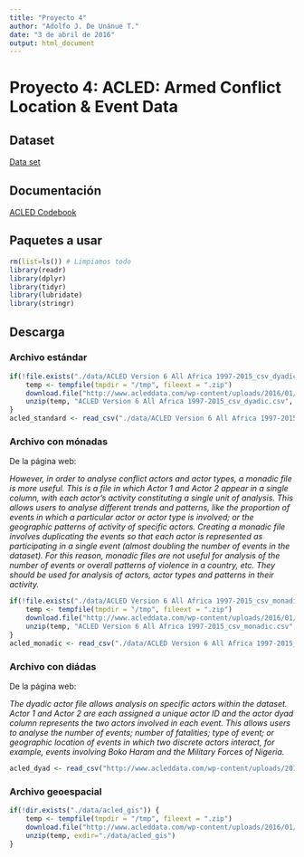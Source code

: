 ```yaml
---
title: "Proyecto 4"
author: "Adolfo J. De Unánue T."
date: "3 de abril de 2016"
output: html_document
---
```


# Proyecto 4: ACLED: Armed Conflict Location & Event Data

## Dataset

[Data set](http://www.acleddata.com/data/version-6-data-1997-2015/)


## Documentación

[ACLED Codebook](./docs/ACLED_Codebook_2016.pdf)



## Paquetes a usar

```r
rm(list=ls()) # Limpiamos todo
library(readr)
library(dplyr)
library(tidyr)
library(lubridate)
library(stringr)
```

## Descarga 

### Archivo estándar

```r
if(!file.exists("./data/ACLED Version 6 All Africa 1997-2015_csv_dyadic.csv")) {
    temp <- tempfile(tmpdir = "/tmp", fileext = ".zip")
    download.file("http://www.acleddata.com/wp-content/uploads/2016/01/ACLED-Version-6-All-Africa-1997-2015_csv_dyadic.zip", temp, mode="wb")
    unzip(temp, "ACLED Version 6 All Africa 1997-2015_csv_dyadic.csv", exdir="./data")
}
acled_standard <- read_csv("./data/ACLED Version 6 All Africa 1997-2015_csv_dyadic.csv")
```


### Archivo con mónadas

De la página web:

_However, in order to analyse conflict actors and actor types, a monadic file is more useful. This is a file in which Actor 1 and Actor 2 appear in
a single column, with each actor’s activity constituting a single unit of analysis. This allows users to analyse different trends and patterns,
like the proportion of events in which a particular actor or actor type is involved; or the geographic patterns of activity of specific actors.
Creating a monadic file involves duplicating the events so that each actor is represented as participating in a single event (almost doubling the
number of events in the dataset). For this reason, monadic files are not useful for analysis of the number of events or overall patterns of
violence in a country, etc. They should be used for analysis of actors, actor types and patterns in their activity._

```r
if(!file.exists("./data/ACLED Version 6 All Africa 1997-2015_csv_monadic.csv")) {
    temp <- tempfile(tmpdir = "/tmp", fileext = ".zip")
    download.file("http://www.acleddata.com/wp-content/uploads/2016/01/ACLED-Version-6-All-Africa-1997-2015_csv_monadic.zip", temp, mode="wb")
    unzip(temp, "ACLED Version 6 All Africa 1997-2015_csv_monadic.csv", exdir="./data")
}
acled_monadic <- read_csv("./data/ACLED Version 6 All Africa 1997-2015_csv_monadic.csv")
```

### Archivo con diádas

De la página web:

_The dyadic actor file allows analysis on specific actors within the dataset. Actor 1 and Actor 2 are each assigned a unique actor ID and the actor
dyad column represents the two actors involved in each event. This allows users to analyse the number of events; number of fatalities; type of
event; or geographic location of events in which two discrete actors interact, for example, events involving Boko Haram and the Military Forces of
Nigeria._ 

```r
acled_dyad <- read_csv("http://www.acleddata.com/wp-content/uploads/2016/02/ACLED-Version-6-All-Africa-1997-2015_dyadic_actordyads_csv.csv")
```


### Archivo geoespacial

```r
if(!dir.exists("./data/acled_gis")) {
    temp <- tempfile(tmpdir = "/tmp", fileext = ".zip")
    download.file("http://www.acleddata.com/wp-content/uploads/2016/01/ACLED-Version-6.zip", temp, mode="wb")
    unzip(temp, exdir="./data/acled_gis")
}
```

